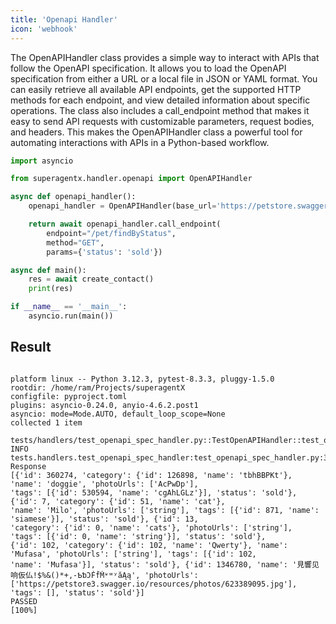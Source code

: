```yaml
---
title: 'Openapi Handler'
icon: 'webhook'
---
```


The OpenAPIHandler class provides a simple way to interact with APIs that follow the OpenAPI specification.
It allows you to load the OpenAPI specification from either a URL or a local file in JSON or YAML format.
You can easily retrieve all available API endpoints, get the supported HTTP methods for each endpoint,
and view detailed information about specific operations. The class also includes a call_endpoint method
that makes it easy to send API requests with customizable parameters, request bodies, and headers. This
makes the OpenAPIHandler class a powerful tool for automating interactions with APIs in a Python-based workflow.

```python openapi_handler.py
import asyncio

from superagentx.handler.openapi import OpenAPIHandler

async def openapi_handler():
    openapi_handler = OpenAPIHandler(base_url='https://petstore.swagger.io/v2/', spec_url_path='swagger.json')

    return await openapi_handler.call_endpoint(
        endpoint="/pet/findByStatus",
        method="GET",
        params={'status': 'sold'})

async def main():
    res = await create_contact()
    print(res)

if __name__ == '__main__':
    asyncio.run(main())

```

## Result
```shell

platform linux -- Python 3.12.3, pytest-8.3.3, pluggy-1.5.0
rootdir: /home/ram/Projects/superagentX
configfile: pyproject.toml
plugins: asyncio-0.24.0, anyio-4.6.2.post1
asyncio: mode=Mode.AUTO, default_loop_scope=None
collected 1 item

tests/handlers/test_openapi_spec_handler.py::TestOpenAPIHandler::test_openapi_handler
INFO     tests.handlers.test_openapi_spec_handler:test_openapi_spec_handler.py:30 Response
[{'id': 360274, 'category': {'id': 126898, 'name': 'tbhBBPKt'}, 'name': 'doggie', 'photoUrls': ['AcPwDp'],
'tags': [{'id': 530594, 'name': 'cgAhLGLz'}], 'status': 'sold'}, {'id': 7, 'category': {'id': 51, 'name': 'cat'},
'name': 'Milo', 'photoUrls': ['string'], 'tags': [{'id': 871, 'name': 'siamese'}], 'status': 'sold'}, {'id': 13,
'category': {'id': 0, 'name': 'cats'}, 'photoUrls': ['string'], 'tags': [{'id': 0, 'name': 'string'}], 'status': 'sold'},
{'id': 102, 'category': {'id': 102, 'name': 'Qwerty'}, 'name': 'Mufasa', 'photoUrls': ['string'], 'tags': [{'id': 102,
'name': 'Mufasa'}], 'status': 'sold'}, {'id': 1346780, 'name': '見響见响仮仏!$%&()*+,-ƄƅƆḞḟṀʶʷʸăĄą', 'photoUrls':
['https://petstore3.swagger.io/resources/photos/623389095.jpg'], 'tags': [], 'status': 'sold'}]
PASSED                                                                                                                                             [100%]

```